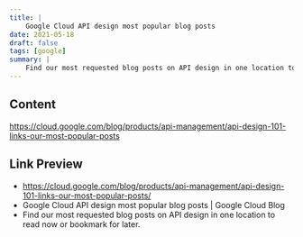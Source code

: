 ```yaml
---
title: |
    Google Cloud API design most popular blog posts
date: 2021-05-18
draft: false
tags: [google]
summary: |
    Find our most requested blog posts on API design in one location to read now or bookmark for later.
---
```


## Content

https://cloud.google.com/blog/products/api-management/api-design-101-links-our-most-popular-posts

## Link Preview

- https://cloud.google.com/blog/products/api-management/api-design-101-links-our-most-popular-posts/
- Google Cloud API design most popular blog posts | Google Cloud Blog
- Find our most requested blog posts on API design in one location to read now or bookmark for later.
